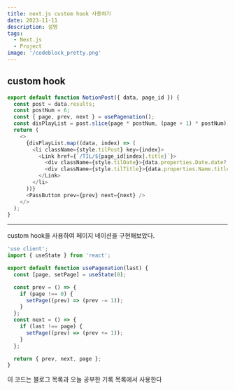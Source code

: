```yaml
---
title: next.js custom hook 사용하기
date: 2023-11-11
description: 설명
tags:
  - Next.js
  - Project
image: '/codeblock_pretty.png'
---
```


## custom hook

```js title="NotionPost.tsx" js caption="커스텀훅 적용 코드 showLineNumbers"
export default function NotionPost({ data, page_id }) {
  const post = data.results;
  const postNum = 6;
  const { page, prev, next } = usePagenation();
  const disPlayList = post.slice(page * postNum, (page + 1) * postNum);
  return (
    <>
      {disPlayList.map((data, index) => (
        <li className={style.tilPost} key={index}>
          <Link href={`/TIL/${page_id[index].title}`}>
            <div className={style.tilDate}>{data.properties.Date.date?.start}</div>
            <div className={style.tilTitle}>{data.properties.Name.title[0]?.plain_text}</div>
          </Link>
        </li>
      ))}
      <PassButton prev={prev} next={next} />
    </>
  );
}
```

---

custom hook을 사용하여 페이지 네이션을 구현해보았다.

```js title="usePagenation.tsx"
'use client';
import { useState } from 'react';

export default function usePagenation(last) {
  const [page, setPage] = useState(0);

  const prev = () => {
    if (page !== 0) {
      setPage((prev) => (prev -= 1));
    }
  };
  const next = () => {
    if (last !== page) {
      setPage((prev) => (prev += 1));
    }
  };

  return { prev, next, page };
}
```

이 코드는 블로그 목록과 오늘 공부한 기록 목록에서 사용한다
